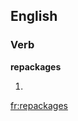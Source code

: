
==English==

===Verb===
'''repackages'''

# {{third-person singular of|[[repackage]]}}

[[fr:repackages]]